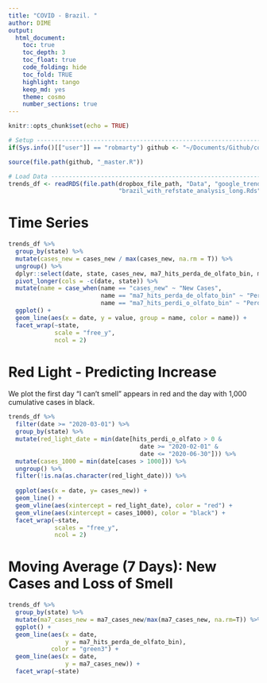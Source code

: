 ```yaml
---
title: "COVID - Brazil. "
author: DIME
output: 
  html_document:
    toc: true
    toc_depth: 3
    toc_float: true
    code_folding: hide
    toc_fold: TRUE
    highlight: tango
    keep_md: yes
    theme: cosmo
    number_sections: true
---
```


```r
knitr::opts_chunk$set(echo = TRUE)
```

```r
# Setup ------------------------------------------------------------------------
if(Sys.info()[["user"]] == "robmarty") github <- "~/Documents/Github/covid-social-media-analysis/"

source(file.path(github, "_master.R"))

# Load Data --------------------------------------------------------------------
trends_df <- readRDS(file.path(dropbox_file_path, "Data", "google_trends", "FinalData", 
                               "brazil_with_refstate_analysis_long.Rds"))
```

# Time Series

```r

trends_df %>%
  group_by(state) %>%
  mutate(cases_new = cases_new / max(cases_new, na.rm = T)) %>%
  ungroup() %>%
  dplyr::select(date, state, cases_new, ma7_hits_perda_de_olfato_bin, ma7_hits_perdi_o_olfato_bin) %>%
  pivot_longer(cols = -c(date, state)) %>%
  mutate(name = case_when(name == "cases_new" ~ "New Cases",
                          name == "ma7_hits_perda_de_olfato_bin" ~ "Perda de Olfato - 7 Day MA",
                          name == "ma7_hits_perdi_o_olfato_bin" ~ "Perdi o Olfato - 7 Day MA")) %>%
  ggplot() +
  geom_line(aes(x = date, y = value, group = name, color = name)) + 
  facet_wrap(~state, 
             scale = "free_y",
             ncol = 2)
```

# Red Light - Predicting Increase

We plot the first day "I can't smell" appears in red and the day with 1,000 cumulative cases in black.

```r

trends_df %>%
  filter(date >= "2020-03-01") %>%
  group_by(state) %>%
  mutate(red_light_date = min(date[hits_perdi_o_olfato > 0 & 
                                     date >= "2020-02-01" &
                                     date <= "2020-06-30"])) %>%
  mutate(cases_1000 = min(date[cases > 1000])) %>%
  ungroup() %>%
  filter(!is.na(as.character(red_light_date))) %>%
  
  ggplot(aes(x = date, y= cases_new)) +
  geom_line() +
  geom_vline(aes(xintercept = red_light_date), color = "red") +
  geom_vline(aes(xintercept = cases_1000), color = "black") +
  facet_wrap(~state, 
             scales = "free_y",
             ncol = 2) 
```

# Moving Average (7 Days): New Cases and Loss of Smell

```r

trends_df %>%
  group_by(state) %>%
  mutate(ma7_cases_new = ma7_cases_new/max(ma7_cases_new, na.rm=T)) %>%
  ggplot() +
  geom_line(aes(x = date,
                y = ma7_hits_perda_de_olfato_bin),
            color = "green3") +
  geom_line(aes(x = date,
                y = ma7_cases_new)) +
  facet_wrap(~state)



```


